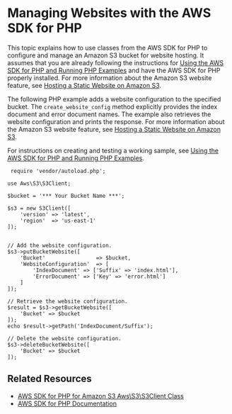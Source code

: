 # Managing Websites with the AWS SDK for PHP<a name="ConfigWebSitePHP"></a>

This topic explains how to use classes from the AWS SDK for PHP to configure and manage an Amazon S3 bucket for website hosting\. It assumes that you are already following the instructions for [Using the AWS SDK for PHP and Running PHP Examples](UsingTheMPphpAPI.mdx) and have the AWS SDK for PHP properly installed\. For more information about the Amazon S3 website feature, see [Hosting a Static Website on Amazon S3](WebsiteHosting.mdx)\.

The following PHP example adds a website configuration to the specified bucket\. The `create_website_config` method explicitly provides the index document and error document names\. The example also retrieves the website configuration and prints the response\. For more information about the Amazon S3 website feature, see [Hosting a Static Website on Amazon S3](WebsiteHosting.mdx)\.

 For instructions on creating and testing a working sample, see [Using the AWS SDK for PHP and Running PHP Examples](UsingTheMPphpAPI.mdx)\. 

```
 require 'vendor/autoload.php';

use Aws\S3\S3Client;

$bucket = '*** Your Bucket Name ***';
                
$s3 = new S3Client([
    'version' => 'latest',
    'region'  => 'us-east-1'
]);

         
// Add the website configuration.
$s3->putBucketWebsite([
    'Bucket'                => $bucket,
    'WebsiteConfiguration'  => [
        'IndexDocument' => ['Suffix' => 'index.html'],
        'ErrorDocument' => ['Key' => 'error.html']
    ]
]);
        
// Retrieve the website configuration.
$result = $s3->getBucketWebsite([
    'Bucket' => $bucket
]);
echo $result->getPath('IndexDocument/Suffix');
        
// Delete the website configuration.
$s3->deleteBucketWebsite([
    'Bucket' => $bucket
]);
```

## Related Resources<a name="RelatedResources-"></a>
+ [ AWS SDK for PHP for Amazon S3 Aws\\S3\\S3Client Class](https://docs.aws.amazon.com/aws-sdk-php/v3/api/class-Aws.S3.S3Client.html) 
+ [AWS SDK for PHP Documentation](http://aws.amazon.com/documentation/sdk-for-php/)
